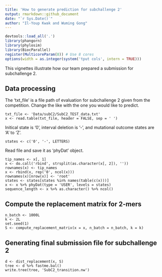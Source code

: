 ```yaml
---
title: 'How to generate prediction for subchallenge 2'
output: rmarkdown::github_document
date: "`r Sys.Date()`"
author: "Il-Youp Kwak and Wuming Gong"
---
```


```r
devtools::load_all('.')
library(phangorn)
library(phylosim)
library(BiocParallel)
register(MulticoreParam(8)) # Use 8 cores
options(width = as.integer(system('tput cols', intern = TRUE)))
```

This vignettes illustrate how our team prepared a submission for subchallenge 2. 

## Data processing

The 'txt_file' is a file path of evaluation for subchallenge 2 given from the competition.
Change the like with the one you would like to predict.
```
txt_file <- 'Data/subC2/SubC2_TEST_data.txt'
x <- read.table(txt_file, header = FALSE, sep = ' ')
```

Initical state is '0', interval deletion is '-', and mutational outcome states are 'A' to 'Z'. 
```
states <- c('0', '-', LETTERS)
```

Read file and save it as 'phyDat' object.
```
tip_names <- x[, 1]
x <- do.call('rbind', strsplit(as.character(x[, 2]), ''))
rownames(x) <- tip_names
x <- rbind(x, rep('0', ncol(x)))
rownames(x)[nrow(x)] <- 'root'
states <- states[states %in% names(table(c(x)))]
x <- x %>% phyDat(type = 'USER', levels = states)
sequence_length <- x %>% as.character() %>% ncol()
```

## Compute the replacement matrix for 2-mers
```
n_batch <- 1000L 
k <- 2L
set.seed(1)
S <- compute_replacement_matrix(x = x, n_batch = n_batch, k = k)
```

## Generating final submission file for subchallenge 2
```
d <- dist_replacement(x, S)
tree <- d %>% fastme.bal()
write.tree(tree, 'SubC2_transition.nw')
```


